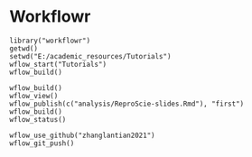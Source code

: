 # Workflowr
```
library("workflowr")
getwd()
setwd("E:/academic_resources/Tutorials")
wflow_start("Tutorials")
wflow_build()
```

```
wflow_build()
wflow_view()
wflow_publish(c("analysis/ReproScie-slides.Rmd"), "first") 
wflow_build()
wflow_status()
```

```
wflow_use_github("zhanglantian2021")
wflow_git_push()

```